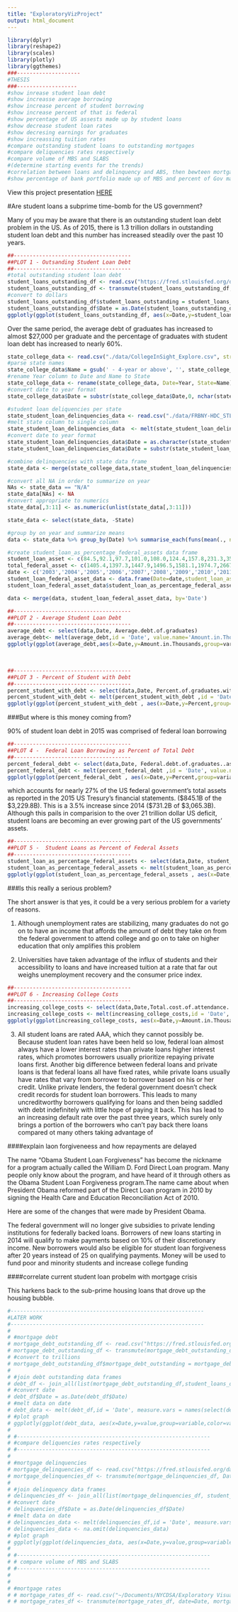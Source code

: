 ```yaml
---
title: "ExploratoryVizProject"
output: html_document
---
```

```r
library(dplyr)
library(reshape2)
library(scales)
library(plotly)
library(ggthemes)
###--------------------
#THESIS
###-------------------
#show inrease student loan debt
#show increasse average borrowing 
#show increase percent of student borrowing
#show increase percent of that is federal
#show percentage of US assests made up by student loans
#show decrease student loan rates
#show decresing earnings for graduates
#show increassing tuition rates
#compare outstanding student loans to outstanding mortgages
#compare deliquencies rates respectively
#compare volume of MBS and SLABS
#(determine starting events for the trends)
#correlation between loans and delinquency and ABS, then bewteen mortgage and student over similar time frame
#show percentage of bank portfolio made up of MBS and percent of Gov made up of student loans
```

View this project presentation <a href='https://slides.com/sjstebbins/exploratory-data-visualization-project'>HERE</a>

#Are student loans a subprime time-bomb for the US government?

Many of you may be aware that there is an outstanding student loan debt problem in the US. As of 2015, there is 1.3 trillion dollars in outstanding student loan debt and this number has increased steadily over the past 10 years.

```r
##-------------------------------------
##PLOT 1 - Outsanding Student Loan Debt
##-------------------------------------
#total outstanding student loan debt
student_loans_outstanding_df <- read.csv("https://fred.stlouisfed.org/data/SLOAS.csv")
student_loans_outstanding_df <- transmute(student_loans_outstanding_df, Date=DATE, student_loans_outstanding=VALUE)
#convert to dollars
student_loans_outstanding_df$student_loans_outstanding = student_loans_outstanding_df$student_loans_outstanding * 100000
student_loans_outstanding_df$Date = as.Date(student_loans_outstanding_df$Date)
ggplotly(ggplot(student_loans_outstanding_df, aes(x=Date,y=student_loans_outstanding) ) +geom_line( color='red') + ylab("") + ggtitle("Outstanding Student Loan Debt (Dollars)") + scale_x_date(breaks = date_breaks("5 year"), labels = date_format("%Y")) + theme_fivethirtyeight()) 

```

Over the same period, the average debt of graduates has increased to almost $27,000 per graduate and the percentage of graduates with student loan debt has increased to nearly 60%.

```r
state_college_data <- read.csv("./data/CollegeInSight_Explore.csv", stringsAsFactors = FALSE)
#parse state names
state_college_data$Name = gsub(' - 4-year or above', '', state_college_data$Name)
#rename Year column to Date and Name to State
state_college_data <- rename(state_college_data, Date=Year, State=Name)
#convert date to year format
state_college_data$Date = substr(state_college_data$Date,0, nchar(state_college_data$Date) -3)

#student loan deliquencies per state
state_student_loan_delinquencies_data <- read.csv("./data/FRBNY-HDC_STLOANDEL.csv", stringsAsFactors = FALSE)
#melt state column to single column 
state_student_loan_delinquencies_data  <- melt(state_student_loan_delinquencies_data, id= 'Date', variable.name='State', value.name="Percent.student.loan.delinquences")
#convert date to year format
state_student_loan_delinquencies_data$Date = as.character(state_student_loan_delinquencies_data$Date)
state_student_loan_delinquencies_data$Date = substr(state_student_loan_delinquencies_data$Date,0, nchar(state_student_loan_delinquencies_data$Date) -6)

#combine delinquencies with state data frame
state_data <- merge(state_college_data,state_student_loan_delinquencies_data,by=c('Date','State'))

#convert all NA in order to summarize on year
NAs <- state_data == "N/A"
state_data[NAs] <- NA
#convert appropriate to numerics
state_data[,3:11] <- as.numeric(unlist(state_data[,3:11]))

state_data <- select(state_data, -State)

#group by on year and summarize means
data <- state_data %>% group_by(Date) %>% summarise_each(funs(mean(., na.rm = TRUE))) 

#create student_loan_as_percentage_federal_assets data frame
student_loan_asset <- c(84.5,92.1,97.7,101.0,108.0,124.4,157.8,231.3,356.1,495.5,613.9,731.2,845.1)
total_federal_asset <- c(1405.4,1397.3,1447.9,1496.5,1581.1,1974.7,2667.9,2883.8,2707.3,2748.3,2968.3,3065.3,3229.8)
date <- c('2003','2004','2005','2006','2007','2008','2009','2010','2011','2012','2013','2014','2015')
student_loan_federal_asset_data <- data.frame(Date=date,student_loan_asset=student_loan_asset, total_federal_asset=total_federal_asset)
student_loan_federal_asset_data$student_loan_as_percentage_federal_assets = student_loan_federal_asset_data$student_loan_asset/total_federal_asset

data <- merge(data, student_loan_federal_asset_data, by='Date')

##-------------------------------------
##PLOT 2 - Average Student Loan Debt
##-------------------------------------
average_debt <- select(data,Date, Average.debt.of.graduates)
average_debt<- melt(average_debt,id = 'Date', value.name='Amount.in.Thousands')
ggplotly(ggplot(average_debt,aes(x=Date,y=Amount.in.Thousands,group=variable,color=variable)) + geom_line()  + ggtitle('Average Student Loan Debt') + theme(legend.position="none") + theme_fivethirtyeight())
```
<br/>
```r
##-------------------------------------
##PLOT 3 - Percent of Student with Debt
##-------------------------------------
percent_student_with_debt <- select(data,Date, Percent.of.graduates.with.debt)
percent_student_with_debt <- melt(percent_student_with_debt ,id = 'Date', value.name='Percent')
ggplotly(ggplot(percent_student_with_debt , aes(x=Date,y=Percent,group=variable,color=variable)) + geom_line() + ggtitle('Percent of Students with Debt') +  theme(legend.position="none") + theme_fivethirtyeight())
```

###But where is this money coming from?

90% of student loan debt in 2015 was comprised of federal loan borrowing

```r
##-------------------------------------
##PLOT 4 -  Federal Loan Borrowing as Percent of Total Debt
##-------------------------------------
percent_federal_debt <- select(data,Date, Federal.debt.of.graduates..as.percent.of.total.debt)
percent_federal_debt <- melt(percent_federal_debt ,id = 'Date', value.name='Percent')
ggplotly(ggplot(percent_federal_debt , aes(x=Date,y=Percent,group=variable,color=variable)) + geom_line() + ggtitle('Federal Loan Borrowing as Percent of Total Debt') +  theme(legend.position="none") + theme_fivethirtyeight())
```

which accounts for nearly 27% of the US federal government's total assets as reported in the 2015 US Tresury's financial statements. ($845.1B of the $3,229.8B). This is a 3.5% increase since 2014 ($731.2B of $3,065.3B). Although this pails in comparision to the over 21 trillion dollar US deficit, student loans are becoming an ever growing part of the US governments' assets. 

```r
##-------------------------------------
##PLOT 5 -  Student Loans as Percent of Federal Assets
##-------------------------------------
student_loan_as_percentage_federal_assets <- select(data,Date, student_loan_as_percentage_federal_assets)
student_loan_as_percentage_federal_assets <- melt(student_loan_as_percentage_federal_assets ,id = 'Date', value.name='Percent')
ggplotly(ggplot(student_loan_as_percentage_federal_assets , aes(x=Date,y=Percent,group=variable,color=variable)) + geom_line() + ggtitle('Student Loans as Percent of Federal Assets') +  theme(legend.position="none") + theme_fivethirtyeight())
```

###Is this really a serious problem? 

The short answer is that yes, it could be a very serious problem for a variety of reasons.

  1) Although unemployment rates are stabilizing, many graduates do not go on to have an income that affords the amount of debt they take on from the federal government to attend college and go on to take on higher education that only amplifies this problem
  
  2) Universities have taken advantage of the influx of students and their accessibility to loans and have increased tuition at a rate that far out weighs unemployment recovery and the consumer price index. 
  
```r
##-------------------------------------
##PLOT 6 - Increasing College Costs
##-------------------------------------
increasing_college_costs <- select(data,Date,Total.cost.of.attendance..on.campus.)
increasing_college_costs <- melt(increasing_college_costs,id = 'Date', value.name='Amount.in.Thousands')
ggplotly(ggplot(increasing_college_costs, aes(x=Date,y=Amount.in.Thousands,group=variable,color=variable)) + geom_line() + ggtitle('Average College Costs') + theme(legend.position="none") + theme_fivethirtyeight())
```
  
  3) All student loans are rated AAA, which they cannot possibly be. Because student loan rates have been held so low, federal loan almost always have a lower interest rates than private loans higher interest rates, which promotes borrowers usually prioritize repaying private loans first. Another big difference between federal loans and private loans is that federal loans all have fixed rates, while private loans usually have rates that vary from borrower to borrower based on his or her credit. Unlike private lenders, the federal government doesn’t check credit records for student loan borrowers. This leads to many uncreditworthy borrowers qualifying for loans and then being saddled with debt indefinitely with little hope of paying it back. This has lead to an increasing default rate over the past three years, which surely only brings a portion of the borrowers who can't pay back there loans compared ot many others taking advantage of 
  
  
  
####explain laon forgiveneess and how repayments are delayed

The name “Obama Student Loan Forgiveness” has become the nickname for a program actually called the William D. Ford Direct Loan program. Many people only know about the program, and have heard of it through others as the Obama Student Loan Forgiveness program.The name came about when President Obama reformed part of the Direct Loan program in 2010 by signing the Health Care and Education Reconciliation Act of 2010.

Here are some of the changes that were made by President Obama.

The federal government will no longer give subsidies to private lending institutions for federally backed loans.
Borrowers of new loans starting in 2014 will qualify to make payments based on 10% of their discretionary income.
New borrowers would also be eligible for student loan forgiveness after 20 years instead of 25 on qualifying payments.
Money will be used to fund poor and minority students and increase college funding

####correlate current student loan probelm with mortgage crisis

 This harkens back to the sub-prime housing loans that drove up the housing bubble.

```r
#-------------------------------------------------------------
#LATER WORK
#-------------------------------------------------------------
# 
# #mortgage debt
# mortgage_debt_outstanding_df <- read.csv("https://fred.stlouisfed.org/data/MDOAH.csv", stringsAsFactors = FALSE)
# mortgage_debt_outstanding_df <- transmute(mortgage_debt_outstanding_df, Date=DATE, mortgage_debt_outstanding=as.numeric(VALUE))
# #convert to trillions
# mortgage_debt_outstanding_df$mortgage_debt_outstanding = mortgage_debt_outstanding_df$mortgage_debt_outstanding * 100
# 
# #join debt outstanding data frames
# debt_df <- join_all(list(mortgage_debt_outstanding_df,student_loans_outstanding_data), by='Date', type = "full")
# #convert date
# debt_df$Date = as.Date(debt_df$Date)
# #melt data on date
# debt_data <- melt(debt_df,id = 'Date', measure.vars = names(select(debt_df, -Date)))
# #plot graph
# ggplotly(ggplot(debt_data, aes(x=Date,y=value,group=variable,color=variable)) + geom_line() + facet_wrap(~variable, scales = "free"))
#   
# #-------------------------------------------------------------
# #compare deliquencies rates respectively
# #-------------------------------------------------------------
# 
# #mortgage delinquencies
# mortgage_delinquencies_df <- read.csv("https://fred.stlouisfed.org/data/DRSFRMACBS.csv")
# mortgage_delinquencies_df <- transmute(mortgage_delinquencies_df, Date=DATE, mortgage_delinquencies=VALUE)
# 
# #join delinquency data frames
# delinquencies_df <- join_all(list(mortgage_delinquencies_df, student_loan_delinquencies_data), by='Date', type = "full")
# #convert date
# delinquencies_df$Date = as.Date(delinquencies_df$Date)
# #melt data on date
# delinquencies_data <- melt(delinquencies_df,id = 'Date', measure.vars = names(select(delinquencies_df, -Date)))
# delinquencies_data <- na.omit(delinquencies_data)
# #plot graph
# ggplotly(ggplot(delinquencies_data, aes(x=Date,y=value,group=variable,color=variable) ) + geom_line() + scale_x_date(breaks = date_breaks("5 year"), labels = date_format("%Y")))
# 
# #-------------------------------------------------------------
# # compare volume of MBS and SLABS
# #-------------------------------------------------------------
# 
# 
# #mortgage rates
# # mortgage_rates_df <- read.csv("~/Documents/NYCDSA/Exploratory Visualization Project/FMAC-MORTG.csv")
# # mortgage_rates_df <- transmute(mortgage_rates_df, date=Date, mortgage_rates=Value)
```





 


